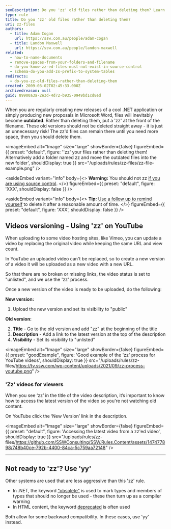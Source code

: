 ```yaml
---
seoDescription: Do you 'zz' old files rather than deleting them? Learn how to preserve your outdated .NET application releases and Microsoft Word proposals by prefixing filenames with 'zz'.
type: rule
title: Do you 'zz' old files rather than deleting them?
uri: zz-files
authors:
  - title: Adam Cogan
    url: https://ssw.com.au/people/adam-cogan
  - title: Landon Maxwell
    url: https://ssw.com.au/people/landon-maxwell
related:
  - how-to-name-documents
  - remove-spaces-from-your-folders-and-filename
  - do-you-know-zz-ed-files-must-not-exist-in-source-control
  - schema-do-you-add-zs-prefix-to-system-tables
redirects:
  - do-you-zz-old-files-rather-than-deleting-them
created: 2009-03-02T02:45:33.000Z
archivedreason: null
guid: 89900a3a-2e3d-4d72-b935-0949bd1cd8ed
---
```


When you are regularly creating new releases of a cool .NET application or simply producing new proposals in Microsoft Word, files will inevitably become **outdated**. Rather than deleting them, put a 'zz' at the front of the filename. These old versions should not be deleted straight away - it is just an unnecessary risk! The zz'd files can remain there until you need more space, then you should delete them.

<imageEmbed
  alt="Image"
  size="large"
  showBorder={false}
  figureEmbed={{
    preset: "default",
    figure: '\'zz\' your files rather than deleting them! Alternatively add a folder named zz and move the outdated files into the new folder',
    shouldDisplay: true
  }}
  src="/uploads/rules/zz-files/zz-file-example.png"
/>

<asideEmbed
  variant="info"
  body={<>
    **Warning:** You should not zz [if you are using source control](/do-you-know-zz-ed-files-must-not-exist-in-source-control).
  </>}
  figureEmbed={{
    preset: "default",
    figure: 'XXX',
    shouldDisplay: false
  }}
/>

<asideEmbed
  variant="info"
  body={<>
    **Tip:** [Use a follow up to remind yourself](/follow-up-effectively) to delete it after a reasonable amount of time.
  </>}
  figureEmbed={{
    preset: "default",
    figure: 'XXX',
    shouldDisplay: false
  }}
/>

## Videos versioning - Using 'zz' on YouTube

When uploading to some video hosting sites, like Vimeo, you can update a video by replacing the original video while keeping the same URL and view count.

In YouTube an uploaded video can't be replaced, so to create a new version of a video it will be uploaded as a new video with a new URL.

So that there are no broken or missing links, the video status is set to "unlisted", and we use the 'zz' process.

Once a new version of the video is ready to be uploaded, do the following:

**New version:**

1. Upload the new version and set its visibility to "public"

**Old version:**

2. **Title** - Go to the old version and add "zz" at the beginning of the title
3. **Description** - Add a link to the latest version at the top of the description
4. **Visibility** - Set its visibility to "unlisted"

<imageEmbed
  alt="Image"
  size="large"
  showBorder={false}
  figureEmbed={{
    preset: "goodExample",
    figure: 'Good example of the \'zz\' process for YouTube videos',
    shouldDisplay: true
  }}
  src="/uploads/rules/zz-files/https://tv.ssw.com/wp-content/uploads/2021/09/zz-process-youtube.png"
/>

### 'Zz' videos for viewers

When you see ‘zz’ in the title of the video description, it’s important to know how to access the latest version of the video so you're not watching old content.

On YouTube click the ‘New Version’ link in the description.


<imageEmbed
  alt="Image"
  size="large"
  showBorder={false}
  figureEmbed={{
    preset: "default",
    figure: 'Accessing the latest video from a zz\'ed video',
    shouldDisplay: true
  }}
  src="/uploads/rules/zz-files/https://github.com/SSWConsulting/SSW.Rules.Content/assets/147477898/748b40ce-792b-4400-84ca-5c759aa72148"
/>

---

## Not ready to 'zz'? Use 'yy'

Other systems are used that are less aggressive than this 'zz' rule.

* In .NET, the keyword ["obsolete"](https://msdn.microsoft.com/en-us/library/22kk2b44%28v=vs.90%29.aspx) is used to mark types and members of types that should no longer be used - these then turn up as a compiler warning
* In HTML content, the keyword [deprecated](http://www.ssw.com.au/ssw/Redirect/Deprecated.htm) is often used

Both allow for some backward compatibility. In these cases, use 'yy' instead.